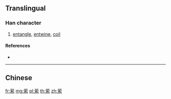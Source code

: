 {{character info/new}}
{{also|縈}}
==Translingual==

===Han character===
{{Han char|rn=140|rad=艸|as=08|sn=14|four=|canj=TBVF}}

# [[entangle]], [[entwine]], [[coil]]

====References====
* {{Han ref|kx=1042.261|hdz=53241.060|uh=8426|ud=33830}}

----

==Chinese==
{{zh-see|縈}}

[[fr:萦]]
[[mg:萦]]
[[pl:萦]]
[[th:萦]]
[[zh:萦]]